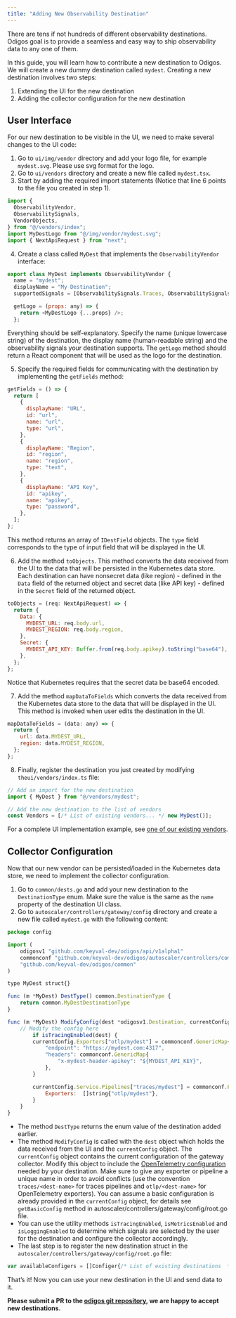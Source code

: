 ```yaml
---
title: "Adding New Observability Destination"
---
```


There are tens if not hundreds of different observability destinations. Odigos
goal is to provide a seamless and easy way to ship observability data to any one
of them.

In this guide, you will learn how to contribute a new destination to Odigos. We
will create a new dummy destination called `mydest`. Creating a new destination
involves two steps:

1. Extending the UI for the new destination
2. Adding the collector configuration for the new destination

## User Interface

For our new destination to be visible in the UI, we need to make several changes
to the UI code:

1. Go to `ui/img/vendor` directory and add your logo file, for example
   `mydest.svg`. Please use svg format for the logo.
2. Go to `ui/vendors` directory and create a new file called `mydest.tsx`.
3. Start by adding the required import statements (Notice that line 6 points to
   the file you created in step 1).

```js
import {
  ObservabilityVendor,
  ObservabilitySignals,
  VendorObjects,
} from "@/vendors/index";
import MyDestLogo from "@/img/vendor/mydest.svg";
import { NextApiRequest } from "next";
```

4. Create a class called `MyDest` that implements the `ObservabilityVendor`
   interface:

```js
export class MyDest implements ObservabilityVendor {
  name = "mydest";
  displayName = "My Destination";
  supportedSignals = [ObservabilitySignals.Traces, ObservabilitySignals.Metrics];

  getLogo = (props: any) => {
    return <MyDestLogo {...props} />;
  };
```

Everything should be self-explanatory. Specify the name (unique lowercase
string) of the destination, the display name (human-readable string) and the
observability signals your destination supports. The `getLogo` method should
return a React component that will be used as the logo for the destination.

5. Specify the required fields for communicating with the destination by
   implementing the `getFields` method:

```js
getFields = () => {
  return [
    {
      displayName: "URL",
      id: "url",
      name: "url",
      type: "url",
    },
    {
      displayName: "Region",
      id: "region",
      name: "region",
      type: "text",
    },
    {
      displayName: "API Key",
      id: "apikey",
      name: "apikey",
      type: "password",
    },
  ];
};
```

This method returns an array of `IDestField` objects. The `type` field
corresponds to the type of input field that will be displayed in the UI.

6. Add the method `toObjects`. This method converts the data received from the
   UI to the data that will be persisted in the Kubernetes data store. Each
   destination can have nonsecret data (like region) - defined in the `Data`
   field of the returned object and secret data (like API key) - defined in the
   `Secret` field of the returned object.

```js
toObjects = (req: NextApiRequest) => {
  return {
    Data: {
      MYDEST_URL: req.body.url,
      MYDEST_REGION: req.body.region,
    },
    Secret: {
      MYDEST_API_KEY: Buffer.from(req.body.apikey).toString("base64"),
    },
  };
};
```

<Note>
  Notice that Kubernetes requires that the secret data be base64 encoded.
</Note>

7. Add the method `mapDataToFields` which converts the data received from the
   Kubernetes data store to the data that will be displayed in the UI. This
   method is invoked when user edits the destination in the UI.

```js
mapDataToFields = (data: any) => {
  return {
    url: data.MYDEST_URL,
    region: data.MYDEST_REGION,
  };
};
```

8. Finally, register the destination you just created by modifying
   `theui/vendors/index.ts` file:

```js
// Add an import for the new destination
import { MyDest } from "@/vendors/mydest";

// Add the new destination to the list of vendors
const Vendors = [/* List of existing vendors... */ new MyDest()];
```

For a complete UI implementation example, see
[one of our existing vendors](https://github.com/keyval-dev/odigos/tree/main/ui/vendors).

## Collector Configuration

Now that our new vendor can be persisted/loaded in the Kubernetes data store, we
need to implement the collector configuration.

1. Go to `common/dests.go` and add your new destination to the `DestinationType`
   enum. Make sure the value is the same as the `name` property of the
   destination UI class.
2. Go to `autoscaler/controllers/gateway/config` directory and create a new file
   called `mydest.go` with the following content:

```js
package config

import (
	odigosv1 "github.com/keyval-dev/odigos/api/v1alpha1"
	commonconf "github.com/keyval-dev/odigos/autoscaler/controllers/common"
	"github.com/keyval-dev/odigos/common"
)

type MyDest struct{}

func (m *MyDest) DestType() common.DestinationType {
	return common.MyDestDestinationType
}

func (m *MyDest) ModifyConfig(dest *odigosv1.Destination, currentConfig *commonconf.Config) {
    // Modify the config here
    	if isTracingEnabled(dest) {
		currentConfig.Exporters["otlp/mydest"] = commonconf.GenericMap{
			"endpoint": "https://mydest.com:4317",
			"headers": commonconf.GenericMap{
				"x-mydest-header-apikey": "${MYDEST_API_KEY}",
			},
		}

		currentConfig.Service.Pipelines["traces/mydest"] = commonconf.Pipeline{
			Exporters:  []string{"otlp/mydest"},
		}
	}
}
```

- The method `DestType` returns the enum value of the destination added earlier.
- The method `ModifyConfig` is called with the `dest` object which holds the
  data received from the UI and the `currentConfig` object. The `currentConfig`
  object contains the current configuration of the gateway collector. Modify
  this object to include the
  [OpenTelemetry configuration](https://opentelemetry.io/docs/collector/configuration/)
  needed by your destination. Make sure to give any exporter or pipeline a
  unique name in order to avoid conflicts (use the convention
  `traces/<dest-name>` for traces pipelines and `otlp/<dest-name>` for
  OpenTelemetry exporters). You can assume a basic configuration is already
  provided in the `currentConfig` object, for details see `getBasicConfig`
  method in autoscaler/controllers/gateway/config/root.go file.
- You can use the utility methods `isTracingEnabled`, `isMetricsEnabled` and
  `isLoggingEnabled` to determine which signals are selected by the user for the
  destination and configure the collector accordingly.
- The last step is to register the new destination struct in the
  `autoscaler/controllers/gateway/config/root.go` file:

```js
var availableConfigers = []Configer{/* List of existing destinations  */, &MyDest{}}
```

That’s it! Now you can use your new destination in the UI and send data to it.

**Please submit a PR to the
[odigos git repository](https://github.com/keyval-dev/odigos), we are happy to
accept new destinations.**

